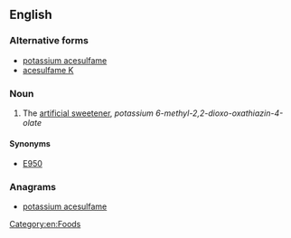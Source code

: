 ==English==
{{wikipedia}}

===Alternative forms===
* [[potassium acesulfame]]
* [[acesulfame K]]

===Noun===
{{en-noun|-|sg=[[acesulfame]] [[potassium]]}}

#  The [[artificial sweetener]], ''potassium 6-methyl-2,2-dioxo-oxathiazin-4-olate''

====Synonyms====
* [[E950]]

===Anagrams===
* [[potassium acesulfame#English|potassium acesulfame]]

[[Category:en:Foods]]